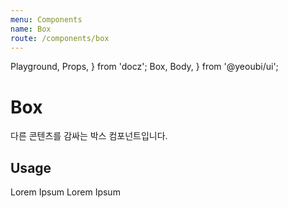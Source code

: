 ```yaml
---
menu: Components
name: Box
route: /components/box
---
```


  Playground,
  Props,
} from 'docz';
  Box,
  Body,
} from '@yeoubi/ui';

# Box

다른 콘텐츠를 감싸는 박스 컴포넌트입니다.

<Props of={Box} />

## Usage

<Playground>
  <Box
    p={16}
    mb={16}
    bgColor="#F1F1F1"
    border="#E0E0E0"
  >
    Lorem Ipsum
  </Box>
  <Box
    p={16}
    bgColor="#F1F1F1"
    border="#E0E0E0"
    display={['block', 'inline-block']}
  >
    Lorem Ipsum
  </Box>
</Playground>
